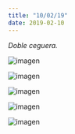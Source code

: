 ```yaml
---
title: "10/02/19"
date: 2019-02-10
---
```


_Doble ceguera._

![imagen](./imagenes/varios-03.jpg)

![imagen](./imagenes/varios-04.jpg)

![imagen](./imagenes/varios-05.jpg)

![imagen](./imagenes/varios-06.jpg)

![imagen](./imagenes/varios-07.jpg)

